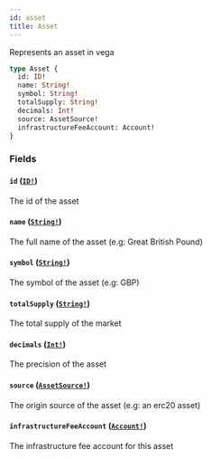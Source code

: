 ```yaml
---
id: asset
title: Asset
---
```


Represents an asset in vega

```graphql
type Asset {
  id: ID!
  name: String!
  symbol: String!
  totalSupply: String!
  decimals: Int!
  source: AssetSource!
  infrastructureFeeAccount: Account!
}
```

### Fields

#### `id` ([`ID!`](/docs/graphql/scalars/id))

The id of the asset

#### `name` ([`String!`](/docs/graphql/scalars/string))

The full name of the asset (e.g: Great British Pound)

#### `symbol` ([`String!`](/docs/graphql/scalars/string))

The symbol of the asset (e.g: GBP)

#### `totalSupply` ([`String!`](/docs/graphql/scalars/string))

The total supply of the market

#### `decimals` ([`Int!`](/docs/graphql/scalars/int))

The precision of the asset

#### `source` ([`AssetSource!`](/docs/graphql/unions/asset-source))

The origin source of the asset (e.g: an erc20 asset)

#### `infrastructureFeeAccount` ([`Account!`](/docs/graphql/objects/account))

The infrastructure fee account for this asset

